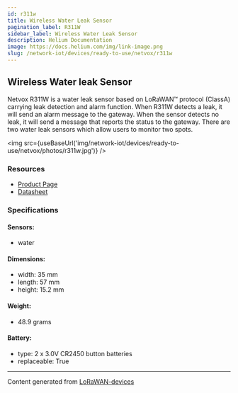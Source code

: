 ```yaml
---
id: r311w
title: Wireless Water Leak Sensor
pagination_label: R311W
sidebar_label: Wireless Water Leak Sensor
description: Helium Documentation
image: https://docs.helium.com/img/link-image.png
slug: /network-iot/devices/ready-to-use/netvox/r311w
---
```



## Wireless Water leak Sensor

Netvox R311W is a water leak sensor based on LoRaWAN™ protocol (ClassA) carrying leak detection and
alarm function. When R311W detects a leak, it will send an alarm message to the gateway. When the
sensor detects no leak, it will send a message that reports the status to the gateway. There are two
water leak sensors which allow users to monitor two spots.

<img src={useBaseUrl('img/network-iot/devices/ready-to-use/netvox/photos/r311w.jpg')} />

### Resources

- [Product Page](http://www.netvox.com.tw/product.asp?pro=R311W)
- [Datasheet](http://www.netvox.com.tw/um/R311W/R311Wdatasheet.pdf)

### Specifications

#### Sensors:

- water

#### Dimensions:

- width: 35 mm
- length: 57 mm
- height: 15.2 mm

#### Weight:

- 48.9 grams

#### Battery:

- type: 2 x 3.0V CR2450 button batteries
- replaceable: True

---

Content generated from [LoRaWAN-devices](https://github.com/TheThingsNetwork/lorawan-devices)
